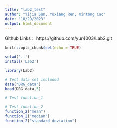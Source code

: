 ```yaml
---
title: "lab2_test"
author: "Yijia Sun, Yuxiang Ren, Xintong Cao"
date: "10/29/2023"
output: html_document
---
```

Github Links：
https://github.com/yur4003/Lab2.git
```r
knitr::opts_chunk$set(echo = TRUE)
```


```r
setwd('..') 
install('Lab2')
```
```r
library(Lab2)
```

```r
# Test data set included
data("DRG_data")
head(DRG_data,5)
```

```r
# Test function_1
```

```r
# Test function_2
function_2("mean")
function_2("median")
function_2("standard deviation")
```

